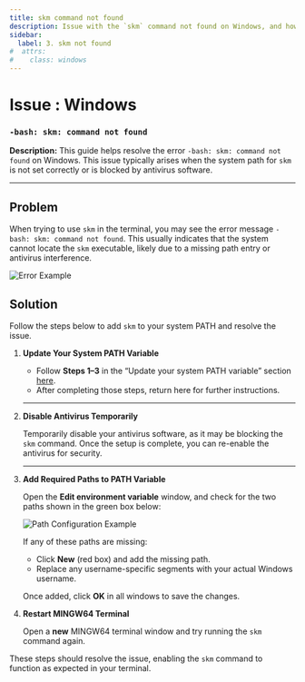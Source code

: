 ```yaml
---
title: skm command not found
description: Issue with the `skm` command not found on Windows, and how to fix it.
sidebar:
  label: 3. skm not found
#  attrs:
#    class: windows
---
```



<h1>Issue : Windows </h1>

### `-bash: skm: command not found`

**Description:** This guide helps resolve the error `-bash: skm: command not found` on Windows. This issue typically arises when the system path for `skm` is not set correctly or is blocked by antivirus software.

---

## Problem

When trying to use `skm` in the terminal, you may see the error message `-bash: skm: command not found`. This usually indicates that the system cannot locate the `skm` executable, likely due to a missing path entry or antivirus interference.

![Error Example](https://i.imgur.com/PMDiueq.png?1)

## Solution

Follow the steps below to add `skm` to your system PATH and resolve the issue.

<Steps>

1. **Update Your System PATH Variable**

   - Follow **Steps 1–3** in the “Update your system PATH variable” section [here](/troubleshoot/windows/win-issue-7).
   - After completing those steps, return here for further instructions.

   ---

2. **Disable Antivirus Temporarily**

   Temporarily disable your antivirus software, as it may be blocking the `skm` command. Once the setup is complete, you can re-enable the antivirus for security.

   ---

3. **Add Required Paths to PATH Variable**

   Open the **Edit environment variable** window, and check for the two paths shown in the green box below:

     ![Path Configuration Example](https://i.imgur.com/H9sF33y.png)

   If any of these paths are missing:
     - Click **New** (red box) and add the missing path.
     - Replace any username-specific segments with your actual Windows username.

   Once added, click **OK** in all windows to save the changes.

4. **Restart MINGW64 Terminal**

   Open a **new** MINGW64 terminal window and try running the `skm` command again.

</Steps>

These steps should resolve the issue, enabling the `skm` command to function as expected in your terminal.
